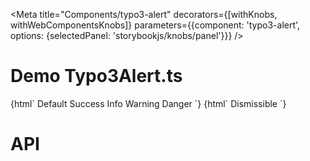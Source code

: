 
<Meta
    title="Components/typo3-alert"
    decorators={[withKnobs, withWebComponentsKnobs]}
    parameters={{component: 'typo3-alert', options: {selectedPanel: 'storybookjs/knobs/panel'}}}
/>

# Demo Typo3Alert.ts

<Preview>
    <Story name="Basic Alert" height="220px">
        {html`
      <typo3-alert>Default</typo3-alert>
      <typo3-alert color="success">Success</typo3-alert>
      <typo3-alert color="info">Info</typo3-alert>
      <typo3-alert color="warning">Warning</typo3-alert>
      <typo3-alert color="danger">Danger</typo3-alert>
    `}
    </Story>
    <Story name="Dismissible Alert" height="220px">
        {html`
      <typo3-alert color="success" dismissible="true">Dismissible</typo3-alert>
    `}
    </Story>
</Preview>

# API

<Props of="typo3-alert"/>
